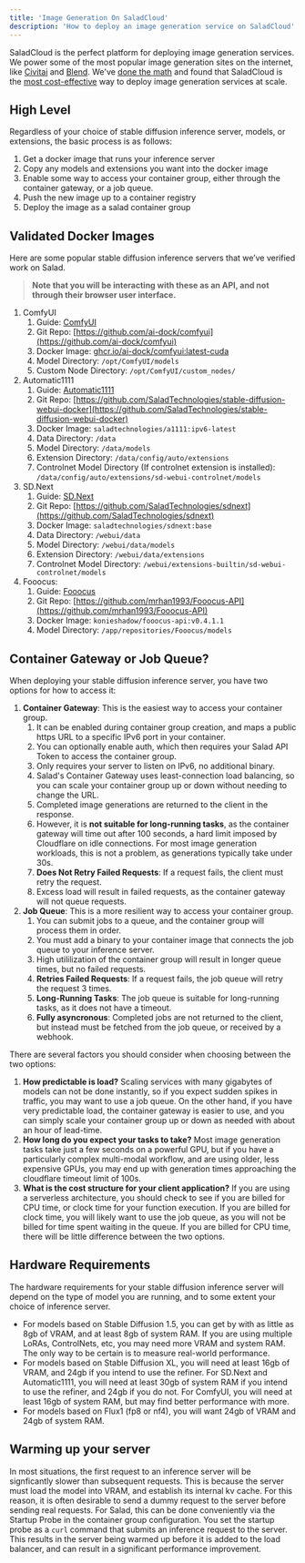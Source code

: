 ```yaml
---
title: 'Image Generation On SaladCloud'
description: 'How to deploy an image generation service on SaladCloud'
---
```


SaladCloud is the perfect platform for deploying image generation services. We power some of the most popular image
generation sites on the internet, like [Civitai](https://blog.salad.com/civitai-salad/) and
[Blend](https://blog.salad.com/blend-salad/). We've
[done the math](https://blog.salad.com/stable-diffusion-v1-5-benchmark/) and found that SaladCloud is the
[most cost-effective](https://blog.salad.com/stable-diffusion-xl-sdxl-benchmark/) way to deploy image generation
services at scale.

## High Level

Regardless of your choice of stable diffusion inference server, models, or extensions, the basic process is as follows:

1. Get a docker image that runs your inference server
2. Copy any models and extensions you want into the docker image
3. Enable some way to access your container group, either through the container gateway, or a job queue.
4. Push the new image up to a container registry
5. Deploy the image as a salad container group

## Validated Docker Images

Here are some popular stable diffusion inference servers that we’ve verified work on Salad.

> **Note that you will be interacting with these as an API, and not through their browser user interface.**

1. ComfyUI
   1. Guide: [ComfyUI](/products/sce/guides/stable-diffusion/basic-how-to-deploy-stable-diffusion-on-salad-comfy)
   1. Git Repo: [https://github.com/ai-dock/comfyui](https://github.com/ai-dock/comfyui)
   1. Docker Image: [ghcr.io/ai-dock/comfyui:latest-cuda](http://ghcr.io/ai-dock/comfyui:latest-cuda)
   1. Model Directory: `/opt/ComfyUI/models`
   1. Custom Node Directory: `/opt/ComfyUI/custom_nodes/`
2. Automatic1111
   1. Guide: [Automatic1111](/products/sce/guides/stable-diffusion/basic-how-to-deploy-stable-diffusion-on-salad-a1111)
   1. Git Repo:
      [https://github.com/SaladTechnologies/stable-diffusion-webui-docker](https://github.com/SaladTechnologies/stable-diffusion-webui-docker)
   1. Docker Image: `saladtechnologies/a1111:ipv6-latest`
   1. Data Directory: `/data`
   1. Model Directory: `/data/models`
   1. Extension Directory: `/data/config/auto/extensions`
   1. Controlnet Model Directory (If controlnet extension is installed):
      `/data/config/auto/extensions/sd-webui-controlnet/models`
3. SD.Next
   1. Guide: [SD.Next](/products/sce/guides/stable-diffusion/basic-how-to-deploy-stable-diffusion-on-salad-sdnext)
   1. Git Repo: [https://github.com/SaladTechnologies/sdnext](https://github.com/SaladTechnologies/sdnext)
   1. Docker Image: `saladtechnologies/sdnext:base`
   1. Data Directory: `/webui/data`
   1. Model Directory: `/webui/data/models`
   1. Extension Directory: `/webui/data/extensions`
   1. Controlnet Model Directory: `/webui/extensions-builtin/sd-webui-controlnet/models`
4. Fooocus:
   1. Guide: [Fooocus](/products/sce/guides/stable-diffusion/basic-how-to-deploy-stable-diffusion-on-salad-fooocus)
   1. Git Repo: [https://github.com/mrhan1993/Fooocus-API](https://github.com/mrhan1993/Fooocus-API)
   1. Docker Image: `konieshadow/fooocus-api:v0.4.1.1`
   1. Model Directory: `/app/repositories/Fooocus/models`

## Container Gateway or Job Queue?

When deploying your stable diffusion inference server, you have two options for how to access it:

1. **Container Gateway**: This is the easiest way to access your container group.
   1. It can be enabled during container group creation, and maps a public https URL to a specific IPv6 port in your
      container.
   1. You can optionally enable auth, which then requires your Salad API Token to access the container group.
   1. Only requires your server to listen on IPv6, no additional binary.
   1. Salad's Container Gateway uses least-connection load balancing, so you can scale your container group up or down
      without needing to change the URL.
   1. Completed image generations are returned to the client in the response.
   1. However, it is **not suitable for long-running tasks**, as the container gateway will time out after 100 seconds,
      a hard limit imposed by Cloudflare on idle connections. For most image generation workloads, this is not a
      problem, as generations typically take under 30s.
   1. **Does Not Retry Failed Requests**: If a request fails, the client must retry the request.
   1. Excess load will result in failed requests, as the container gateway will not queue requests.
2. **Job Queue**: This is a more resilient way to access your container group.
   1. You can submit jobs to a queue, and the container group will process them in order.
   1. You must add a binary to your container image that connects the job queue to your inference server.
   1. High utililization of the container group will result in longer queue times, but no failed requests.
   1. **Retries Failed Requests**: If a request fails, the job queue will retry the request 3 times.
   1. **Long-Running Tasks**: The job queue is suitable for long-running tasks, as it does not have a timeout.
   1. **Fully asyncronous**: Completed jobs are not returned to the client, but instead must be fetched from the job
      queue, or received by a webhook.

There are several factors you should consider when choosing between the two options:

1. **How predictable is load?** Scaling services with many gigabytes of models can not be done instantly, so if you
   expect sudden spikes in traffic, you may want to use a job queue. On the other hand, if you have very predictable
   load, the container gateway is easier to use, and you can simply scale your container group up or down as needed with
   about an hour of lead-time.
1. **How long do you expect your tasks to take?** Most image generation tasks take just a few seconds on a powerful GPU,
   but if you have a particularly complex multi-modal workflow, and are using older, less expensive GPUs, you may end up
   with generation times approaching the cloudflare timeout limit of 100s.
1. **What is the cost structure for your client application?** If you are using a serverless architecture, you should
   check to see if you are billed for CPU time, or clock time for your function execution. If you are billed for clock
   time, you will likely want to use the job queue, as you will not be billed for time spent waiting in the queue. If
   you are billed for CPU time, there will be little difference between the two options.

## Hardware Requirements

The hardware requirements for your stable diffusion inference server will depend on the type of model you are running,
and to some extent your choice of inference server.

- For models based on Stable Diffusion 1.5, you can get by with as little as 8gb of VRAM, and at least 8gb of system
  RAM. If you are using multiple LoRAs, ControlNets, etc, you may need more VRAM and system RAM. The only way to be
  certain is to measure real-world performance.
- For models based on Stable Diffusion XL, you will need at least 16gb of VRAM, and 24gb if you intend to use the
  refiner. For SD.Next and Automatic1111, you will need at least 30gb of system RAM if you intend to use the refiner,
  and 24gb if you do not. For ComfyUI, you will need at least 16gb of system RAM, but may find better performance with
  more.
- For models based on Flux1 (fp8 or nf4), you will want 24gb of VRAM and 24gb of system RAM.

## Warming up your server

In most situations, the first request to an inference server will be signficantly slower than subsequent requests. This
is because the server must load the model into VRAM, and establish its internal kv cache. For this reason, it is often
desirable to send a dummy request to the server before sending real requests. For Salad, this can be done conveniently
via the Startup Probe in the container group configuration. You set the startup probe as a `curl` command that submits
an inference request to the server. This results in the server being warmed up before it is added to the load balancer,
and can result in a significant performance improvement.
